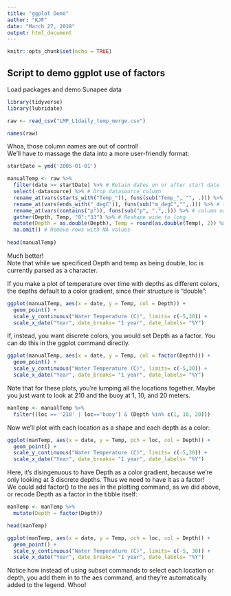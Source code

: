 ```yaml
---
title: "ggplot Demo"
author: "KJF"
date: "March 27, 2018"
output: html_document
---
```


```r
knitr::opts_chunk$set(echo = TRUE)
```

## Script to demo ggplot use of factors 
Load packages and demo Sunapee data
``` r
library(tidyverse)
library(lubridate)

raw <- read_csv("LMP_L1daily_temp_merge.csv")

names(raw)
```

Whoa, those column names are out of control!   
We'll have to massage the data into a more user-friendly format: 
```r
startDate = ymd('2005-01-01')

manualTemp <- raw %>% 
  filter(date >= startDate) %>% # Retain dates on or after start date
  select(-datasource) %>% # Drop datasource column
  rename_at(vars(starts_with("Temp_")), funs(sub("Temp_", "", .))) %>% # 3 steps 
  rename_at(vars(ends_with("_degC")), funs(sub("m_degC","",.))) %>% # to streamline
  rename_at(vars(contains("p")), funs(sub("p", ".",.))) %>% # column names
  gather(Depth, Temp, "0":"33") %>% # Reshape wide to long
  mutate(Depth = as.double(Depth), Temp = round(as.double(Temp), 2)) %>% # Parse Depth and Temp
  na.omit() # Remove rows with NA values
  
head(manualTemp)
```
Much better!  
Note that while we specificed Depth and temp as being double, loc is currently parsed as a character.

If you make a plot of temperature over time with depths as different colors, the depths default to a color gradient, since their structure is "double":
```r
ggplot(manualTemp, aes(x = date, y = Temp, col = Depth)) + 
  geom_point() +
  scale_y_continuous("Water Temperature (C)", limits= c(-5,30)) +
  scale_x_date("Year", date_breaks= "1 year", date_labels= "%Y")
```

If, instead, you want discrete colors, you would set Depth as a factor. You can do this in the ggplot command directly.
```r
ggplot(manualTemp, aes(x = date, y = Temp, col = factor(Depth))) + 
  geom_point() +
  scale_y_continuous("Water Temperature (C)", limits= c(-5,30)) +
  scale_x_date("Year", date_breaks= "1 year", date_labels= "%Y")
```

Note that for these plots, you're lumping all the locations together. Maybe you just want to look at 210 and the buoy at 1, 10, and 20 meters.
```r
manTemp <- manualTemp %>%
  filter((loc == '210' | loc=='buoy') & (Depth %in% c(1, 10, 20)))
```

Now we'll plot with each location as a shape and each depth as a color:
```r
ggplot(manTemp, aes(x = date, y = Temp, pch = loc, col = Depth)) + 
  geom_point() +
  scale_y_continuous("Water Temperature (C)", limits= c(-5,30)) +
  scale_x_date("Year", date_breaks= "1 year", date_labels= "%Y")
```  
  
Here, it's disingenuous to have Depth as a color gradient, because we're only looking at 3 discrete depths. Thus we need to have it as a factor!  
We could add factor() to the aes in the plotting command, as we did above, or recode Depth as a factor in the tibble itself: 
```r
manTemp <- manTemp %>%
  mutate(Depth = factor(Depth))

head(manTemp)

ggplot(manTemp, aes(x = date, y = Temp, pch = loc, col = Depth)) + 
  geom_point() +
  scale_y_continuous("Water Temperature (C)", limits= c(-5, 30)) +
  scale_x_date("Year", date_breaks= "1 year", date_labels= "%Y")
```

Notice how instead of using subset commands to select each location or depth, you add them in to the aes command, and they're automatically added to the legend. Whoo!